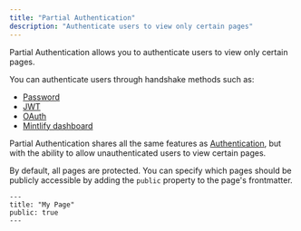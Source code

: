 ```yaml
---
title: "Partial Authentication"
description: "Authenticate users to view only certain pages"
---
```


Partial Authentication allows you to authenticate users to view only certain pages.

You can authenticate users through handshake methods such as:

- [Password](./authentication-setup/password)
- [JWT](./authentication-setup/jwt)
- [OAuth](./authentication-setup/oauth)
- [Mintlify dashboard](./authentication-setup/mintlify)

Partial Authentication shares all the same features as [Authentication](./authentication), but with the ability to allow unauthenticated users to view certain pages.

By default, all pages are protected. You can specify which pages should be publicly accessible by adding the `public` property to the page's frontmatter.

```mdx
---
title: "My Page"
public: true
---
```
